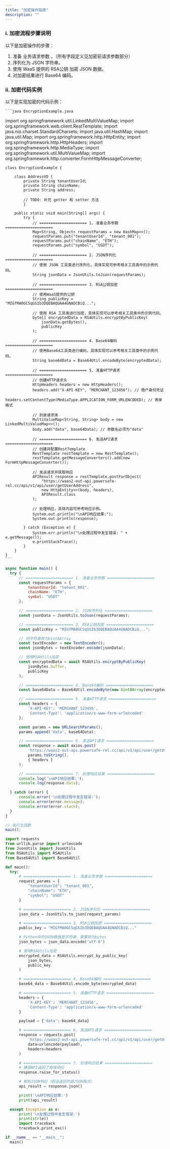 ```yaml
---
title: "加密操作指南"
description: ""
---
```


### i. 加密流程步骤说明

以下是加密操作的步骤：

1. 准备<span className="text-blue-600 font-semibold"> 业务请求参数 </span>。（所有字段定义见加密前请求参数部分）
2. 序列化为 <span className="text-blue-600 font-semibold"> JSON </span> 字符串。
3. 使用 WaaS 提供的<span className="text-blue-600 font-semibold"> RSA公钥 </span> 加密 JSON 数据。
4. 对加密结果进行 <span className="text-blue-600 font-semibold"> Base64 </span> 编码。

### ii. 加密代码实例

以下是实现加密的代码示例：

<CodeGroup>

    ```java EncryptionExample.java
import org.springframework.util.LinkedMultiValueMap;
import org.springframework.web.client.RestTemplate;
import java.nio.charset.StandardCharsets;
import java.util.HashMap;
import java.util.Map;
import org.springframework.http.HttpEntity;
import org.springframework.http.HttpHeaders;
import org.springframework.http.MediaType;
import org.springframework.util.MultiValueMap;
import org.springframework.http.converter.FormHttpMessageConverter;

    class EncryptionExample {

        class AddressVO {
            private String tenantUserId;
            private String chainName;
            private String address;

            // TODO: 补充 getter 和 setter 方法
            }

        public static void main(String[] args) {
            try {
                // ===================== 1. 准备业务参数 =====================
                Map<String, Object> requestParams = new HashMap<>();
                requestParams.put("tenantUserId", "tenant_001");
                requestParams.put("chainName", "ETH");
                requestParams.put("symbol", "USDT");

                // ===================== 2. JSON序列化 =====================
                // 使用 JSON 工具类进行序列化，具体实现可参考相关工具类中的示例代码。
                String jsonData = JsonUtils.toJson(requestParams);

                // ===================== 3. RSA公钥加密 =====================
                // 使用WaaS提供的公钥
                String publicKey = "MIGfMA0GCSqGSIb3DQEBAQUAA4GNADCBiQ...";

                // 使用 RSA 工具类进行加密，具体实现可以参考相关工具类中的示例代码。
                byte[] encryptedData = RSAUtils.encryptByPublicKey(
                    jsonData.getBytes(),
                    publicKey
                );

                // ===================== 4. Base64编码 =====================
                // 使用Base64工具类进行编码，具体实现可以参考相关工具类中的示例代码。
                String base64Data = Base64Util.encodeByte(encryptedData);

                // ===================== 5. 准备HTTP请求 =====================
                // 创建HTTP请求头
                HttpHeaders headers = new HttpHeaders();
                headers.add("X-API-KEY", "MERCHANT_123456"); // 商户身份凭证
                headers.setContentType(MediaType.APPLICATION_FORM_URLENCODED); // 表单格式

                // 封装请求体
                MultiValueMap<String, String> body = new LinkedMultiValueMap<>();
                body.add("data", base64Data); // 参数名必须为"data"

                // ===================== 6. 发送API请求 =====================
                // 创建并配置RestTemplate
                RestTemplate restTemplate = new RestTemplate();
                restTemplate.getMessageConverters().add(new FormHttpMessageConverter());

                // 发送请求并获取响应
                APIResult response = restTemplate.postForObject(
                    "https://waas2-out-api.powersafe-rel.cc/api/v1/api/user/getUserAddress",
                    new HttpEntity<>(body, headers),
                    APIResult.class
                );

                // 处理响应，具体内容可参考响应示例。
                System.out.println("\nAPI响应结果:");
                System.out.println(response);

            } catch (Exception e) {
                System.err.println("\n处理过程中发生错误: " + e.getMessage());
                e.printStackTrace();
            }
        }
    }
    ```

  ```javascript EncryptionExample.js
async function main() {
    try {
        // ===================== 1. 准备业务参数 =====================
        const requestParams = {
            tenantUserId: "tenant_001",
            chainName: "ETH",
            symbol: "USDT"
        };

        // ===================== 2. JSON序列化 =====================
        const jsonData = JsonUtils.toJson(requestParams);

        // ===================== 3. RSA公钥加密 =====================
        const publicKey = "MIGfMA0GCSqGSIb3DQEBAQUAA4GNADCBiQ...";

        // 将字符串转为Uint8Array
        const textEncoder = new TextEncoder();
        const jsonBytes = textEncoder.encode(jsonData);

        // 使用RSAUtils加密
        const encryptedData = await RSAUtils.encryptByPublicKey(
            jsonBytes.buffer,
            publicKey
        );

        // ===================== 4. Base64编码 =====================
        const base64Data = Base64Util.encodeByte(new Uint8Array(encryptedData));

        // ===================== 5. 准备HTTP请求 =====================
        const headers = {
            'X-API-KEY': 'MERCHANT_123456',
            'Content-Type': 'application/x-www-form-urlencoded'
        };

        const params = new URLSearchParams();
        params.append('data', base64Data);

        // ===================== 6. 发送API请求 =====================
        const response = await axios.post(
            'https://waas2-out-api.powersafe-rel.cc/api/v1/api/user/getUserAddress',
            params.toString(),
            { headers }
        );

        // ===================== 7. 处理响应结果 =====================
        console.log('\nAPI响应结果:');
        console.log(response.data);

    } catch (error) {
        console.error('\n处理过程中发生错误:');
        console.error(error.message);
        console.error(error.stack);
    }
}

// 执行主函数
main();
  ```

  ```python EncryptionExample.py
import requests
from urllib.parse import urlencode
from JsonUtils import JsonUtils
from RSAUtils import RSAUtils
from Base64Util import Base64Util

def main():
    try:
        # ===================== 1. 准备业务参数 =====================
        request_params = {
            "tenantUserId": "tenant_001",
            "chainName": "ETH",
            "symbol": "USDT"
        }

        # ===================== 2. JSON序列化 =====================
        json_data = JsonUtils.to_json(request_params)

        # ===================== 3. RSA公钥加密 =====================
        public_key = "MIGfMA0GCSqGSIb3DQEBAQUAA4GNADCBiQ..."

        # Python中的JSON数据是字符串，需要转为bytes
        json_bytes = json_data.encode('utf-8')

        # 使用RSAUtils加密
        encrypted_data = RSAUtils.encrypt_by_public_key(
            json_bytes,
            public_key
        )

        # ===================== 4. Base64编码 =====================
        base64_data = Base64Util.encode_byte(encrypted_data)

        # ===================== 5. 准备HTTP请求 =====================
        headers = {
            'X-API-KEY': 'MERCHANT_123456',
            'Content-Type': 'application/x-www-form-urlencoded'
        }

        payload = {'data': base64_data}

        # ===================== 6. 发送API请求 =====================
        response = requests.post(
            'https://waas2-out-api.powersafe-rel.cc/api/v1/api/user/getUserAddress',
            data=urlencode(payload),
            headers=headers
        )

        # ===================== 7. 处理响应结果 =====================
        # 确保API返回了有效响应
        response.raise_for_status()

        # 解析JSON响应（假设返回的是JSON格式）
        api_result = response.json()

        print('\nAPI响应结果:')
        print(api_result)

    except Exception as e:
        print('\n处理过程中发生错误:')
        print(str(e))
        import traceback
        traceback.print_exc()

if __name__ == "__main__":
    main()
  ```

</CodeGroup>

